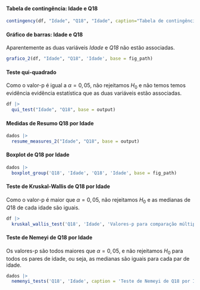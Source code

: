 #### Tabela de contingência: Idade e Q18

```r
contingency(df, "Idade", "Q18", "Idade", caption="Tabela de contingência: Idade e Q18.", base = output)
```

#### Gráfico de barras: Idade e Q18

Aparentemente as duas variáveis _Idade_ e _Q18_ não estão associadas.

```r
grafico_2(df, "Idade", "Q18", 'Idade', base = fig_path)
```

#### Teste qui-quadrado

Como o valor-p é igual a $\alpha=0,05$, não rejeitamos $H_0$ e não temos temos evidência evidência estatística que as duas variáveis estão associadas. 

```r
df |> 
  qui_test("Idade", "Q18", base = output)
```

\cleardoublepage

#### Medidas de Resumo Q18 por Idade

```r
dados |> 
  resume_measures_2("Idade", "Q18", base = output)
```

#### Boxplot de Q18 por Idade 


```r
dados |>
  boxplot_group('Q18', 'Idade', 'Q18', 'Idade', base = fig_path)
```

#### Teste de Kruskal-Wallis de Q18 por Idade

Como o valor-p é maior que $\alpha=0,05$, não rejeitamos $H_0$ e as medianas de $Q18$ de cada idade são iguais.

```r
df |> 
  kruskal_wallis_test('Q18', 'Idade', 'Valores-p para comparação múltipla de medianas: Q18 e Idade.', base = output)
```

#### Teste de Nemeyi de Q18 por Idade

Os valores-p são todos maiores que $\alpha=0,05$, e não rejeitamos $H_0$ para todos os pares de idade, ou seja, as medianas são iguais para cada par de idade.

```r
dados |> 
  nemenyi_tests('Q18', 'Idade', caption = 'Teste de Nemeyi de Q18 por Idade.', base = output)
```
